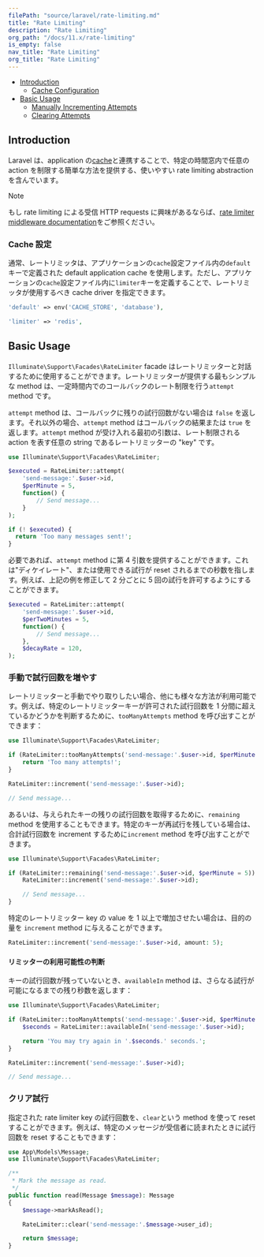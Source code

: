 ```yaml
---
filePath: "source/laravel/rate-limiting.md"
title: "Rate Limiting"
description: "Rate Limiting"
org_path: "/docs/11.x/rate-limiting"
is_empty: false
nav_title: "Rate Limiting"
org_title: "Rate Limiting"
---
```


<InPageIndex>

- [Introduction](#introduction)
  - [Cache Configuration](#cache-configuration)
- [Basic Usage](#basic-usage)
  - [Manually Incrementing Attempts](#manually-incrementing-attempts)
  - [Clearing Attempts](#clearing-attempts)

</InPageIndex>

<a name="introduction"></a>

## Introduction

Laravel は、application の[cache](cache)と連携することで、特定の時間窓内で任意の action を制限する簡単な方法を提供する、使いやすい rate limiting abstraction を含んでいます。

> [!NOTE]  
> もし rate limiting による受信 HTTP requests に興味があるならば、[rate limiter middleware documentation](routing#rate-limiting)をご参照ください。

<a name="cache-configuration"></a>

### Cache 設定

通常、レートリミッタは、アプリケーションの`cache`設定ファイル内の`default`キーで定義された default application cache を使用します。ただし、アプリケーションの`cache`設定ファイル内に`limiter`キーを定義することで、レートリミッタが使用するべき cache driver を指定できます。

```php
'default' => env('CACHE_STORE', 'database'),

'limiter' => 'redis',
```

<a name="basic-usage"></a>

## Basic Usage

`Illuminate\Support\Facades\RateLimiter` facade はレートリミッターと対話するために使用することができます。レートリミッターが提供する最もシンプルな method は、一定時間内でのコールバックのレート制限を行う`attempt` method です。

`attempt` method は、コールバックに残りの試行回数がない場合は `false` を返します。それ以外の場合、`attempt` method はコールバックの結果または `true` を返します。`attempt` method が受け入れる最初の引数は、レート制限される action を表す任意の string であるレートリミッターの "key" です。

```php
use Illuminate\Support\Facades\RateLimiter;

$executed = RateLimiter::attempt(
    'send-message:'.$user->id,
    $perMinute = 5,
    function() {
        // Send message...
    }
);

if (! $executed) {
  return 'Too many messages sent!';
}
```

必要であれば、`attempt` method に第 4 引数を提供することができます。これは"ディケイレート"、または使用できる試行が reset されるまでの秒数を指します。例えば、上記の例を修正して 2 分ごとに 5 回の試行を許可するようにすることができます。

```php
$executed = RateLimiter::attempt(
    'send-message:'.$user->id,
    $perTwoMinutes = 5,
    function() {
        // Send message...
    },
    $decayRate = 120,
);
```

<a name="manually-incrementing-attempts"></a>

### 手動で試行回数を増やす

レートリミッターと手動でやり取りしたい場合、他にも様々な方法が利用可能です。例えば、特定のレートリミッターキーが許可された試行回数を 1 分間に超えているかどうかを判断するために、`tooManyAttempts` method を呼び出すことができます：

```php
use Illuminate\Support\Facades\RateLimiter;

if (RateLimiter::tooManyAttempts('send-message:'.$user->id, $perMinute = 5)) {
    return 'Too many attempts!';
}

RateLimiter::increment('send-message:'.$user->id);

// Send message...
```

あるいは、与えられたキーの残りの試行回数を取得するために、`remaining` method を使用することもできます。特定のキーが再試行を残している場合は、合計試行回数を increment するために`increment` method を呼び出すことができます。

```php
use Illuminate\Support\Facades\RateLimiter;

if (RateLimiter::remaining('send-message:'.$user->id, $perMinute = 5)) {
    RateLimiter::increment('send-message:'.$user->id);

    // Send message...
}
```

特定のレートリミッター key の value を 1 以上で増加させたい場合は、目的の量を `increment` method に与えることができます。

```php
RateLimiter::increment('send-message:'.$user->id, amount: 5);
```

<a name="determining-limiter-availability"></a>

#### リミッターの利用可能性の判断

キーの試行回数が残っていないとき、`availableIn` method は、さらなる試行が可能になるまでの残り秒数を返します：

```php
use Illuminate\Support\Facades\RateLimiter;

if (RateLimiter::tooManyAttempts('send-message:'.$user->id, $perMinute = 5)) {
    $seconds = RateLimiter::availableIn('send-message:'.$user->id);

    return 'You may try again in '.$seconds.' seconds.';
}

RateLimiter::increment('send-message:'.$user->id);

// Send message...
```

<a name="clearing-attempts"></a>

### クリア試行

指定された rate limiter key の試行回数を、`clear`という method を使って reset することができます。例えば、特定のメッセージが受信者に読まれたときに試行回数を reset することもできます：

```php
use App\Models\Message;
use Illuminate\Support\Facades\RateLimiter;

/**
 * Mark the message as read.
 */
public function read(Message $message): Message
{
    $message->markAsRead();

    RateLimiter::clear('send-message:'.$message->user_id);

    return $message;
}

```

